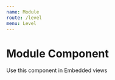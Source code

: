 ```yaml
---
name: Module
route: /level
menu: Level
---
```



# Module Component

Use this component in Embedded views

<Playground>
	<div style={{ width: "100%", height: "650px", overflow: "hidden" }}>
		<LevelModuleComponent
			data={{
				level: 5,
				currentXp: 512,
				totalXp: 10231,
				levelXp: 1100,
				rewards: RewardData,
			}}
			log={LogData}
			avatar={AvatarData}
			cooldowns={[
				{ behaviorName: "Paint a Donkey", cooldownInMS: 10000, lastReportedAt: new Date() },
				{ behaviorName: "Trick a Monkey", cooldownInMS: 95000, lastReportedAt: new Date() },
				{ behaviorName: "Eat a Bananna", cooldownInMS: 720000, lastReportedAt: new Date() },
			]}
		/>
	</div>
</Playground>

<Props of={LevelModuleComponent} />
